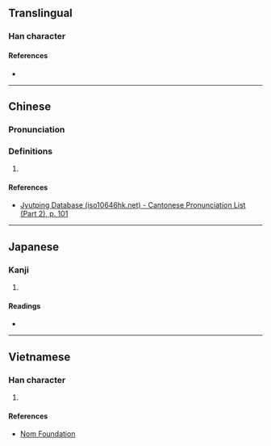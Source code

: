 {{character info/new}}
==Translingual==

===Han character===
{{Han char|rn=46|rad=山|as=11|sn=14|four=22286|canj=UMNC|ids=⿱山頂}}

====References====
* {{Han ref|kx=0318.180|dkj=08401|hdz=10792.170|uh=5D7F|ud=23935|bh=E1B1|bd=57777}}

----

==Chinese==
{{zh-forms}}

===Pronunciation===
{{zh-pron
|m=dǐng
|c=ding2
|mc=y
|oc=y
|cat=
}}

===Definitions===
{{zh-hanzi}}

# {{rfdef|zh}}

====References====
* [http://www.iso10646hk.net/jp/document/download.jsp Jyutping Database (iso10646hk.net) - Cantonese Pronunciation List (Part 2), p. 101]

----

==Japanese==

===Kanji===
{{ja-kanji|grade=|rs=山11}}

# {{rfdef|ja|sort=山11}}

====Readings====
* {{ja-readings|on=てい,ちょう|kun=}}

----

==Vietnamese==

===Han character===
{{vi-hantu|rs=山11|[[đính]], [[đỉnh]]}}

# {{rfdef|vi|sort=山11}}

====References====
* [http://nomfoundation.org/common/nom_details.php?codepoint=5d7f Nom Foundation]